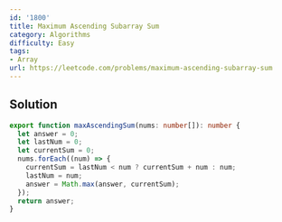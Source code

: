 ```yaml
---
id: '1800'
title: Maximum Ascending Subarray Sum
category: Algorithms
difficulty: Easy
tags:
- Array
url: https://leetcode.com/problems/maximum-ascending-subarray-sum
---
```


## Solution

```typescript filename="solution.ts" copy
export function maxAscendingSum(nums: number[]): number {
  let answer = 0;
  let lastNum = 0;
  let currentSum = 0;
  nums.forEach((num) => {
    currentSum = lastNum < num ? currentSum + num : num;
    lastNum = num;
    answer = Math.max(answer, currentSum);
  });
  return answer;
}
```

